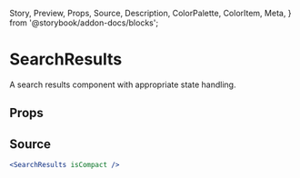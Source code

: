   Story,
  Preview,
  Props,
  Source,
  Description,
  ColorPalette,
  ColorItem,
  Meta,
} from '@storybook/addon-docs/blocks';

# SearchResults

A search results component with appropriate state handling.

## Props

<Props of={SearchResults} />

## Source

```jsx
<SearchResults isCompact />
```
